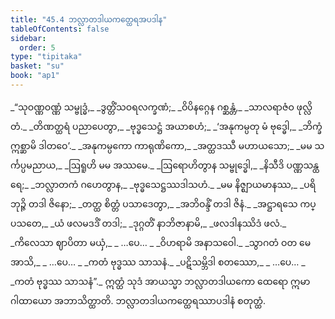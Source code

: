 ```yaml
---
title: "45.4 ဘလ္လာတဒါယကတ္ထေရအပဒါန"
tableOfContents: false
sidebar:
  order: 5
type: "tipitaka"
basket: "su"
book: "ap1"
---
```



<DynamicBreadcrumb />

<Division number="22" book="ap1">

<Paragraph number="5802" type="verses" book="ap1">
_“သုဝဏ္ဏဝဏ္ဏံ သမ္ဗုဒ္ဓံ,_  
_ဒွတ္တိံသဝရလက္ခဏံ;_  
_ဝိပိနဂ္ဂေန ဂစ္ဆန္တံ,_  
_သာလရာဇံဝ ဖုလ္လိတံ._  

</Paragraph>

</Division>
<Division number="23" book="ap1">

<Paragraph number="5803" type="verses" book="ap1">
_တိဏတ္ထရံ ပညာပေတွာ,_  
_ဗုဒ္ဓသေဋ္ဌံ အယာစဟံ;_  
_‘အနုကမ္ပတု မံ ဗုဒ္ဓေါ,_  
_ဘိက္ခံ ဣစ္ဆာမိ ဒါတဝေ’._  

</Paragraph>

</Division>
<Division number="24" book="ap1">

<Paragraph number="5804" type="verses" book="ap1">
_အနုကမ္ပကော ကာရုဏိကော,_  
_အတ္ထဒဿီ မဟာယသော;_  
_မမ သင်္ကပ္ပမညာယ,_  
_ဩရူဟိ မမ အဿမေ._  

</Paragraph>

</Division>
<Division number="25" book="ap1">

<Paragraph number="5805" type="verses" book="ap1">
_ဩရောဟိတွာန သမ္ဗုဒ္ဓေါ,_  
_နိသီဒိ ပဏ္ဏသန္ထရေ;_  
_ဘလ္လာတကံ ဂဟေတွာန,_  
_ဗုဒ္ဓသေဋ္ဌဿဒါသဟံ._  

</Paragraph>

</Division>
<Division number="26" book="ap1">

<Paragraph number="5806" type="verses" book="ap1">
_မမ နိဇ္ဈာယမာနဿ,_  
_ပရိဘုဉ္ဇိ တဒါ ဇိနော;_  
_တတ္ထ စိတ္တံ ပသာဒေတွာ,_  
_အဘိဝန္ဒိံ တဒါ ဇိနံ._  

</Paragraph>

</Division>
<Division number="27" book="ap1">

<Paragraph number="5807" type="verses" book="ap1">
_အဋ္ဌာရသေ ကပ္ပသတေ,_  
_ယံ ဖလမဒဒိံ တဒါ;_  
_ဒုဂ္ဂတိံ နာဘိဇာနာမိ,_  
_ဖလဒါနဿိဒံ ဖလံ._  

</Paragraph>

</Division>
<Division number="28" book="ap1">

<Paragraph number="5808" type="verses" book="ap1">
_ကိလေသာ ဈာပိတာ မယှံ,_  
_ …ပေ… _  
_ဝိဟရာမိ အနာသဝေါ._  

</Paragraph>

</Division>
<Division number="29" book="ap1">

<Paragraph number="5809" type="verses" book="ap1">
_သွာဂတံ ဝတ မေ အာသိ,_  
_ …ပေ… _  
_ကတံ ဗုဒ္ဓဿ သာသနံ._  

</Paragraph>

</Division>
<Division number="30" book="ap1">

<Paragraph number="5810" type="verses" book="ap1">
_ပဋိသမ္ဘိဒါ စတဿော,_  
_ …ပေ… _  
_ကတံ ဗုဒ္ဓဿ သာသနံ”._  

</Paragraph>

<Paragraph number="5811" book="ap1">
ဣတ္ထံ သုဒံ အာယသ္မာ ဘလ္လာတဒါယကော ထေရော ဣမာ ဂါထာယော အဘာသိတ္ထာတိ.

</Paragraph>
</Division>

<Paragraph number="5812" type="center" book="ap1">
ဘလ္လာတဒါယကတ္ထေရဿာပဒါနံ စတုတ္ထံ.
</Paragraph>